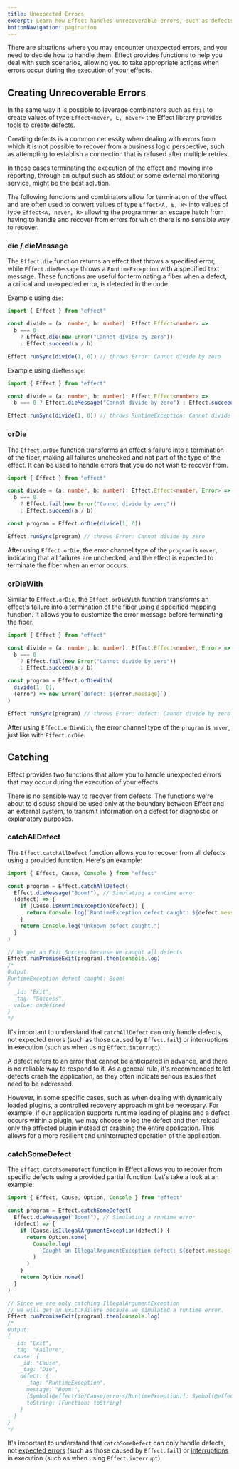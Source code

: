 ```yaml
---
title: Unexpected Errors
excerpt: Learn how Effect handles unrecoverable errors, such as defects, providing functions like `die`, `dieMessage`, `orDie`, and `orDieWith`. Explore techniques to terminate effect execution, handle unexpected errors, and recover from defects. Discover the use of `catchAllDefect` and `catchSomeDefect` to manage and selectively recover from specific defects.
bottomNavigation: pagination
---
```


There are situations where you may encounter unexpected errors, and you need to decide how to handle them. Effect provides functions to help you deal with such scenarios, allowing you to take appropriate actions when errors occur during the execution of your effects.

## Creating Unrecoverable Errors

In the same way it is possible to leverage combinators such as `fail` to create values of type `Effect<never, E, never>` the Effect library provides tools to create defects.

Creating defects is a common necessity when dealing with errors from which it is not possible to recover from a business logic perspective, such as attempting to establish a connection that is refused after multiple retries.

In those cases terminating the execution of the effect and moving into reporting, through an output such as stdout or some external monitoring service, might be the best solution.

The following functions and combinators allow for termination of the effect and are often used to convert values of type `Effect<A, E, R>` into values of type `Effect<A, never, R>` allowing the programmer an escape hatch from having to handle and recover from errors for which there is no sensible way to recover.

### die / dieMessage

The `Effect.die` function returns an effect that throws a specified error, while `Effect.dieMessage` throws a `RuntimeException` with a specified text message. These functions are useful for terminating a fiber when a defect, a critical and unexpected error, is detected in the code.

Example using `die`:

```ts twoslash
import { Effect } from "effect"

const divide = (a: number, b: number): Effect.Effect<number> =>
  b === 0
    ? Effect.die(new Error("Cannot divide by zero"))
    : Effect.succeed(a / b)

Effect.runSync(divide(1, 0)) // throws Error: Cannot divide by zero
```

Example using `dieMessage`:

```ts twoslash
import { Effect } from "effect"

const divide = (a: number, b: number): Effect.Effect<number> =>
  b === 0 ? Effect.dieMessage("Cannot divide by zero") : Effect.succeed(a / b)

Effect.runSync(divide(1, 0)) // throws RuntimeException: Cannot divide by zero
```

### orDie

The `Effect.orDie` function transforms an effect's failure into a termination of the fiber, making all failures unchecked and not part of the type of the effect. It can be used to handle errors that you do not wish to recover from.

```ts twoslash
import { Effect } from "effect"

const divide = (a: number, b: number): Effect.Effect<number, Error> =>
  b === 0
    ? Effect.fail(new Error("Cannot divide by zero"))
    : Effect.succeed(a / b)

const program = Effect.orDie(divide(1, 0))

Effect.runSync(program) // throws Error: Cannot divide by zero
```

After using `Effect.orDie`, the error channel type of the `program` is `never`, indicating that all failures are unchecked, and the effect is expected to terminate the fiber when an error occurs.

### orDieWith

Similar to `Effect.orDie`, the `Effect.orDieWith` function transforms an effect's failure into a termination of the fiber using a specified mapping function. It allows you to customize the error message before terminating the fiber.

```ts twoslash
import { Effect } from "effect"

const divide = (a: number, b: number): Effect.Effect<number, Error> =>
  b === 0
    ? Effect.fail(new Error("Cannot divide by zero"))
    : Effect.succeed(a / b)

const program = Effect.orDieWith(
  divide(1, 0),
  (error) => new Error(`defect: ${error.message}`)
)

Effect.runSync(program) // throws Error: defect: Cannot divide by zero
```

After using `Effect.orDieWith`, the error channel type of the `program` is `never`, just like with `Effect.orDie`.

## Catching

Effect provides two functions that allow you to handle unexpected errors that may occur during the execution of your effects.

<Warning>
  There is no sensible way to recover from defects. The functions we're about
  to discuss should be used only at the boundary between Effect and an
  external system, to transmit information on a defect for diagnostic or
  explanatory purposes.
</Warning>

### catchAllDefect

The `Effect.catchAllDefect` function allows you to recover from all defects using a provided function. Here's an example:

```ts twoslash
import { Effect, Cause, Console } from "effect"

const program = Effect.catchAllDefect(
  Effect.dieMessage("Boom!"), // Simulating a runtime error
  (defect) => {
    if (Cause.isRuntimeException(defect)) {
      return Console.log(`RuntimeException defect caught: ${defect.message}`)
    }
    return Console.log("Unknown defect caught.")
  }
)

// We get an Exit.Success because we caught all defects
Effect.runPromiseExit(program).then(console.log)
/*
Output:
RuntimeException defect caught: Boom!
{
  _id: "Exit",
  _tag: "Success",
  value: undefined
}
*/
```

It's important to understand that `catchAllDefect` can only handle defects, not expected errors (such as those caused by `Effect.fail`) or interruptions in execution (such as when using `Effect.interrupt`).

A defect refers to an error that cannot be anticipated in advance, and there is no reliable way to respond to it. As a general rule, it's recommended to let defects crash the application, as they often indicate serious issues that need to be addressed.

However, in some specific cases, such as when dealing with dynamically loaded plugins, a controlled recovery approach might be necessary. For example, if our application supports runtime loading of plugins and a defect occurs within a plugin, we may choose to log the defect and then reload only the affected plugin instead of crashing the entire application. This allows for a more resilient and uninterrupted operation of the application.

### catchSomeDefect

The `Effect.catchSomeDefect` function in Effect allows you to recover from specific defects using a provided partial function. Let's take a look at an example:

```ts twoslash
import { Effect, Cause, Option, Console } from "effect"

const program = Effect.catchSomeDefect(
  Effect.dieMessage("Boom!"), // Simulating a runtime error
  (defect) => {
    if (Cause.isIllegalArgumentException(defect)) {
      return Option.some(
        Console.log(
          `Caught an IllegalArgumentException defect: ${defect.message}`
        )
      )
    }
    return Option.none()
  }
)

// Since we are only catching IllegalArgumentException
// we will get an Exit.Failure because we simulated a runtime error.
Effect.runPromiseExit(program).then(console.log)
/*
Output:
{
  _id: "Exit",
  _tag: "Failure",
  cause: {
    _id: "Cause",
    _tag: "Die",
    defect: {
      _tag: "RuntimeException",
      message: "Boom!",
      [Symbol(@effect/io/Cause/errors/RuntimeException)]: Symbol(@effect/io/Cause/errors/RuntimeException),
      toString: [Function: toString]
    }
  }
}
*/
```

It's important to understand that `catchSomeDefect` can only handle defects, not [expected errors](expected-errors) (such as those caused by `Effect.fail`) or [interruptions](../concurrency/interruption-model) in execution (such as when using `Effect.interrupt`).
